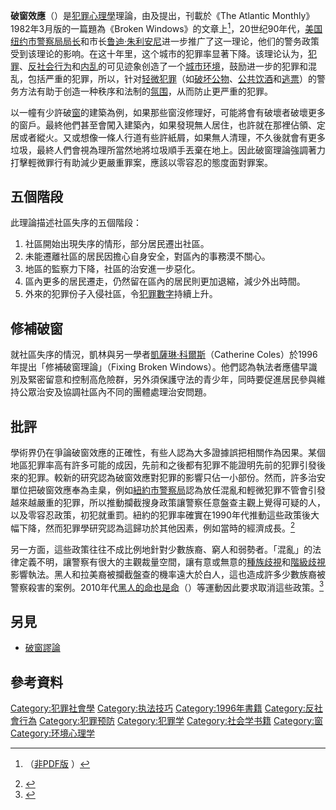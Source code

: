 {{refimprove|time=2018-07-29T14:48:24+00:00}}
{{crimin}}
'''破窗效應'''（{{lang-en|Broken windows theory}}）是[[犯罪心理學|犯罪心理學]]理論，由{{link-en|詹姆士·威爾遜|James Q. Wilson}}及{{link-en|喬治·凱林|George L. Kelling}}提出，刊載於《The Atlantic Monthly》1982年3月版的一篇題為《Broken Windows》的文章上<ref>{{cite web
| url= http://www.manhattan-institute.org/pdf/_atlantic_monthly-broken_windows.pdf
| author= James Q. Wilson and George L. Kelling
| title= BROKEN WINDOWS: The police and neighborhood safety
| accessdate= 
| format= PDF
| archive-date= 2015-06-19
| archive-url= https://web.archive.org/web/20150619213653/http://www.manhattan-institute.org/pdf/_atlantic_monthly-broken_windows.pdf
| dead-url= no
}}（[http://theatlantic.com/politics/crime/windows.htm 非PDF版] {{Wayback|url=http://theatlantic.com/politics/crime/windows.htm |date=20090109020450 }}）</ref>，20世纪90年代，[[美国|美国]][[纽约市|纽约市]][[纽约市警察局|警察局]][[局长|局长]]{{link-en|威廉·布拉顿|William Bratton}}和市长[[鲁迪·朱利安尼|鲁迪·朱利安尼]]进一步推广了这一理论，他们的警务政策受到该理论的影响。在这十年里，这个城市的犯罪率显著下降。该理论认为，[[犯罪|犯罪]]、[[反社会行为|反社会行为]]和[[内乱|内乱]]的可见迹象创造了一个[[市区|城市环境]]，鼓励进一步的犯罪和混乱，包括严重的犯罪，所以，针对[[犯罪|轻微犯罪]]（如[[破坏|破坏公物]]、[[饮酒|公共饮酒]]和[[逃票|逃票]]）的警务方法有助于创造一种秩序和法制的[[氛围|氛围]]，从而防止更严重的犯罪。

以一幢有少許破[[窗|窗]]的建築為例，如果那些窗沒修理好，可能將會有破壞者破壞更多的窗戶。最終他們甚至會闖入建築內，如果發現無人居住，也許就在那裡佔領、定居或者縱火。又或想像一條人行道有些許紙屑，如果無人清理，不久後就會有更多垃圾，最終人們會視為理所當然地將垃圾順手丟棄在地上。因此破窗理論強調著力打擊輕微罪行有助減少更嚴重罪案，應該以零容忍的態度面對罪案。

== 五個階段 ==
此理論描述社區失序的五個階段：
#社區開始出現失序的情形，部分居民遷出社區。
#未能遷離社區的居民因擔心自身安全，對區內的事務漠不關心。
#地區的監察力下降，社區的治安進一步惡化。
#區內更多的居民遷走，仍然留在區內的居民則更加退縮，減少外出時間。
#外來的犯罪份子入侵社區，令[[犯罪率|犯罪數字]]持續上升。

== 修補破窗 ==
就社區失序的情況，凱林與另一學者[[凱薩琳·科爾斯|凱薩琳·科爾斯]]（Catherine Coles）於1996年提出「修補破窗理論」（Fixing Broken Windows）。他們認為執法者應儘早識別及緊密留意和控制高危險群，另外須保護守法的青少年，同時要促進居民參與維持公眾治安及協調社區內不同的團體處理治安問題。

== 批評 ==
學術界仍在爭論破窗效應的正確性，有些人認為大多證據誤把相關作為因果。某個地區犯罪率高有許多可能的成因，先前和之後都有犯罪不能證明先前的犯罪引發後來的犯罪。較新的研究認為破窗效應對犯罪的影響只佔一小部份。然而，許多治安單位把破窗效應奉為圭臬，例如[[紐約市警察局|紐約市警察局]]認為放任混亂和輕微犯罪不管會引發越來越嚴重的犯罪，所以推動攔截搜身政策讓警察任意盤查主觀上覺得可疑的人，以及零容忍政策，初犯就重罰。紐約的犯罪率確實在1990年代推動這些政策後大幅下降，然而犯罪學研究認為這歸功於其他因素，例如當時的經濟成長。<ref name= "Order Maintenance Reconsidered">{{Cite journal | last=Thacher | first=David | year=2004 | url=http://scholarlycommons.law.northwestern.edu/cgi/viewcontent.cgi?article=7152&context=jclc | title=Order Maintenance Reconsidered: Moving beyond Strong Causal Reasoning | format=PDF | journal=Journal of Criminal Law and Criminology | volume=94 | issue=2 | pages=381–414 | doi=10.2307/3491374 | jstor=3491374 | access-date=2020-07-17 | archive-date=2018-07-19 | archive-url=https://web.archive.org/web/20180719120804/https://scholarlycommons.law.northwestern.edu/cgi/viewcontent.cgi?article=7152&context=jclc | dead-url=no }}</ref>

另一方面，這些政策往往不成比例地針對少數族裔、窮人和弱勢者。「混亂」的法律定義不明，讓警察有很大的主觀裁量空間，讓有意或無意的[[種族歧視|種族歧視]]和[[階級歧視|階級歧視]]影響執法。黑人和拉美裔被攔截盤查的機率遠大於白人，這也造成許多少數族裔被警察殺害的案例。2010年代[[黑人的命也是命|黑人的命也是命]]（{{lang|en|Black Lives Matter}}）等運動因此要求取消這些政策。<ref name="NYT_campaignzero">{{cite news|last1=Maloney|first1=Alli|title=When police turn violent, activists Brittany Packnett and Johnetta Elzie push back|url=http://nytlive.nytimes.com/womenintheworld/2015/09/29/when-police-turn-violent-activists-brittany-packnett-and-johnetta-elzie-push-back/|accessdate=2016-12-18|agency=Women in the World|newspaper=The New York Times|date=2015-09-29|archive-url=https://web.archive.org/web/20161219043331/http://nytlive.nytimes.com/womenintheworld/2015/09/29/when-police-turn-violent-activists-brittany-packnett-and-johnetta-elzie-push-back/|archive-date=2016-12-19|dead-url=yes}}</ref>

==另見==
*[[破窗謬論|破窗謬論]]

== 參考資料 ==
<div class="references-small">
<references/>
</div>

[[Category:犯罪社會學|Category:犯罪社會學]]
[[Category:执法技巧|Category:执法技巧]]
[[Category:1996年書籍|Category:1996年書籍]]
[[Category:反社會行為|Category:反社會行為]]
[[Category:犯罪预防|Category:犯罪预防]]
[[Category:犯罪学|Category:犯罪学]]
[[Category:社会学书籍|Category:社会学书籍]]
[[Category:窗|Category:窗]]
[[Category:环境心理学|Category:环境心理学]]